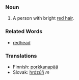 ===Noun===
# A person with bright [[red hair]].

===Related Words===
* [[redhead]]

===Translations===

* Finnish: [[porkkanapää]]
* Slovak: [[hrdzúň]] ''m''